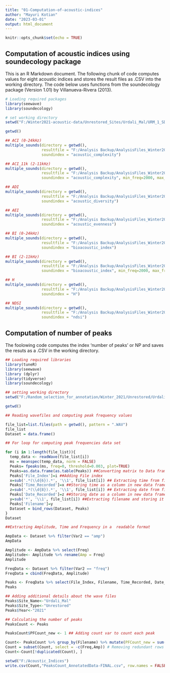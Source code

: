 ---
title: "01-Computation-of-acoustic-indices"
author: "Mayuri Kotian"
date: "2023-03-01"
output: html_document
---

```{r setup, include=FALSE}
knitr::opts_chunk$set(echo = TRUE)
```

## Computation of acoustic indices using soundecology package 

This is an R Markdown document. The following chunk of code computes values for eight acoustic indices and stores the result files as .CSV into the working directory. The code below uses functions from the soundecology package (Version 1.01) by Villanueva-Rivera (2013).


``` {r setup, include=FALSE, message = FALSE, warning= FALSE}

# Loading required packages
library(seewave)
library(soundecology)

# set working directory
setwd("F:/Winter2021-acoustic-data/Unrestored_Sites/Urdali_Mal/URM_1_SD19")

getwd()

## ACI (0-24kHz)
multiple_sounds(directory = getwd(), 
                resultfile = "F:/Analysis Backup/AnalysisFiles_Winter2021/URM_1_SD19//AI_ACI_24k.csv", 
                soundindex = "acoustic_complexity")

## ACI_11k (2-11kHz)
multiple_sounds(directory = getwd(), 
                resultfile = "F:/Analysis Backup/AnalysisFiles_Winter2021/URM_1_SD19//AI_ACI_11k.csv", 
                soundindex = "acoustic_complexity", min_freq=2000, max_freq=11000)

## ADI
multiple_sounds(directory = getwd(), 
                resultfile = "F:/Analysis Backup/AnalysisFiles_Winter2021/URM_1_SD19//AI_ADI.csv", 
                soundindex = "acoustic_diversity")

## AEI
multiple_sounds(directory = getwd(), 
                resultfile = "F:/Analysis Backup/AnalysisFiles_Winter2021/URM_1_SD19//AI_AEI.csv", 
                soundindex = "acoustic_evenness")

## BI (0-24kHz)
multiple_sounds(directory = getwd(), 
                resultfile = "F:/Analysis Backup/AnalysisFiles_Winter2021/URM_1_SD19//AI_BI_24k.csv", 
                soundindex = "bioacoustic_index")

## BI (2-11kHz)
multiple_sounds(directory = getwd(), 
                resultfile = "F:/Analysis Backup/AnalysisFiles_Winter2021/URM_1_SD19//AI_BI_11k.csv", 
                soundindex = "bioacoustic_index", min_freq=2000, max_freq=11000)

## H
multiple_sounds(directory = getwd(), 
                resultfile = "F:/Analysis Backup/AnalysisFiles_Winter2021/URM_1_SD19//AI_H.csv",
                soundindex = "H")

## NDSI
multiple_sounds(directory = getwd(), 
                resultfile = "F:/Analysis Backup/AnalysisFiles_Winter2021/URM_1_SD19//AI_NDSI.csv", 
                soundindex = "ndsi")

```

## Computation of number of peaks

The foolowing code computes the index 'number of peaks' or NP and saves the resuts as a .CSV in the working directory.

```{r setup, include=FALSE, message = FALSE, warning= FALSE}

## Loading required libraries
library(tuneR)
library(seewave)
library (dplyr)
library(tidyverse)
library(soundecology)

## setting working directory
setwd("F:/Random_selection_for_annotation/Winter_2021/Unrestored/Urdali_Mal")

getwd()

## Reading wavefiles and computing peak frequency values

file_list=list.files(path = getwd(), pattern = ".WAV")
file_list
Dataset = data.frame()

## For loop for computing peak frequencies data set

for (i in 1:length(file_list)){
  temp_data <- readWave(file_list[i])
  ms = meanspec(temp_data, norm = FALSE)
  Peaks= fpeaks(ms, freq=0, threshold=0.003, plot=TRUE)
  Peaks=as.data.frame(as.table(Peaks)) ##Converting matrix to Data frame
  Peaks['File_Index']=i ##Adding File index
  x=sub('.*(\\d{6}).*', '\\1', file_list[i]) ## Extracting time from filename
  Peaks['Time_Recorded']=x ##Storing time as a column in new data frame
  z=sub('.*(\\d{8}).*', '\\1', file_list[i]) ## Extracting date from filename
  Peaks['Date_Recorded']=z ##Storing date as a column in new data frame
  y=sub('*', '\\1', file_list[i]) ##Extracting filename and storing it
  Peaks['Filename']=y
  Dataset = bind_rows(Dataset, Peaks)
}
Dataset

##Extracting Amplitude, Time and Frequency in a  readable format

AmpData <- Dataset %>% filter(Var2 == "amp")
AmpData

Amplitude <- AmpData %>% select(Freq)
Amplitude<- Amplitude %>% rename(Amp = Freq)
Amplitude

FreqData <- Dataset %>% filter(Var2 == "freq")
FreqData = cbind(FreqData, Amplitude)

Peaks <- FreqData %>% select(File_Index, Filename, Time_Recorded, Date_Recorded, Freq, Amp)
Peaks

## Adding additional details about the wave files
Peaks$Site_Name<-"Urdali_Mal"
Peaks$Site_Type<-"Unrestored"
Peaks$Year<-"2021"

## Calculating the number of peaks 
PeaksCount <- Peaks

PeaksCount$PFCount_new <- 1 ## Adding count var to count each peak

Count<- PeaksCount %>% group_by(Filename) %>% mutate(PFCount_new = sum(PFCount_new)) # Summing no. of peaks present for each file
Count = subset(Count, select = -c(Freq,Amp)) # Removing redundant rows
Count<-Count[!duplicated(Count), ]

setwd("F:/Acoustic_Indices")
write.csv(Count,"PeaksCount_AnnotatedData-FINAL.csv", row.names = FALSE)


```

